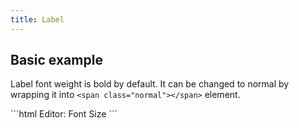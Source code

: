 ```yaml
---
title: Label
---
```




<Imports />
<PageSwitcher />

## Basic example

Label font weight is bold by default. It can be changed to normal by wrapping it into `<span class="normal"></span>` element.

<Demo>
  <BasicExample />
  <Fragment slot="html">
    ```html
    <vscode-label for="select-01" required>
      <span class="normal">Editor:</span> Font Size
    </vscode-label>
    ```
  </Fragment>
</Demo>
